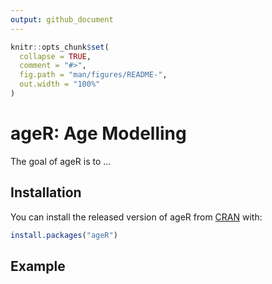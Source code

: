 ```yaml
---
output: github_document
---
```


<!-- README.md is generated from README.Rmd. Please edit that file -->

```r
knitr::opts_chunk$set(
  collapse = TRUE,
  comment = "#>",
  fig.path = "man/figures/README-",
  out.width = "100%"
)
```

# ageR: Age Modelling

<!-- badges: start -->
<!-- badges: end -->

The goal of ageR is to ...

## Installation

You can install the released version of ageR from [CRAN](https://CRAN.R-project.org) with:

``` r
install.packages("ageR")
```

## Example
